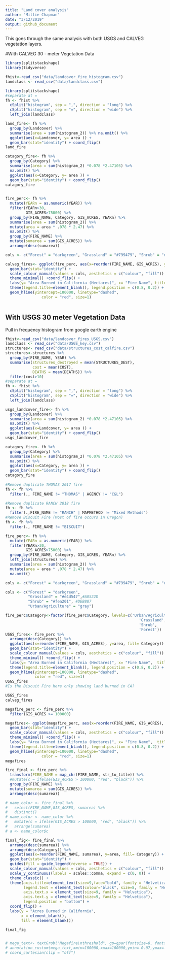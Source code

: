```yaml
---
title: "Land cover analysis"
author: "Millie Chapman"
date: "3/12/2019"
output: github_document
---
```

This goes through the same analysis with both USGS and CALVEG vegetation layers. 

#With CALVEG 30 - meter Vegetation Data

```r
library(splitstackshape)
library(tidyverse)
```

```r
fhist<-read_csv("data/landcover_fire_histogram.csv")
landclass <- read_csv("data/landclass.csv")

```

```r
library(splitstackshape)
#separate at =
fh <- fhist %>%
  cSplit("histogram", sep = ",", direction = "long") %>%
  cSplit("histogram", sep = "=", direction = "wide") %>%
  left_join(landclass) 

land_fire<- fh %>%
  group_by(Landcover) %>%
  summarise(area = sum(histogram_2)) %>% na.omit() %>%
  ggplot(aes(x=Landcover, y= area )) +
  geom_bar(stat="identity") + coord_flip()
land_fire

catagory_fire<- fh %>%
  group_by(Category) %>%
  summarise(area = sum(histogram_2) *0.078 *2.47105) %>%
  na.omit() %>%
  ggplot(aes(x=Category, y= area )) +
  geom_bar(stat="identity") + coord_flip()
catagory_fire
  
```

```r
fire_perc<- fh %>%  
  mutate(YEARn = as.numeric(YEAR)) %>%
  filter(YEARn>30,
         GIS_ACRES>75000) %>%
  group_by(FIRE_NAME, Category, GIS_ACRES, YEARn) %>%
  summarise(area = sum(histogram_2)) %>%
  mutate(area = area * .078 * 2.47) %>%
  na.omit() %>% 
  group_by(FIRE_NAME) %>% 
  mutate(sumarea = sum(GIS_ACRES)) %>% 
  arrange(desc(sumarea))

cols <- c("Forest" = "darkgreen", "Grassland" = "#799479", "Shrub" = "#DBA901", "Urban/Agriculture" = "gray") 

calveg_fires<- ggplot(fire_perc, aes(x=reorder(FIRE_NAME, GIS_ACRES), y=area, fill= Category)) + 
  geom_bar(stat="identity") + 
  scale_colour_manual(values = cols, aesthetics = c("colour", "fill")) +
  theme_minimal() +coord_flip() +
  labs(y= "Area Burned in California (Hectares)", x= "Fire Name", title = "CALVEG 30 meter data") +
  theme(legend.title=element_blank(), legend.position = c(0.8, 0.2)) +
  geom_hline(yintercept=100000, linetype="dashed", 
                color = "red", size=1)



```

## With USGS 30 meter Vegetation Data

Pull in frequency histogram from google earth engine

```r
fhist<-read_csv("data/landcover_fires_USGS.csv")
landclass <- read_csv("data/USGS_key.csv")
structures<- read_csv("data/structures_cost_calfire.csv")
structures<-structures %>%
  group_by(FIRE_NAME, YEAR) %>%
  summarise(structures_destroyed = mean(STRUCTURES_DEST),
            cost = mean(COST),
            DEATHS = mean(DEATHS)) %>%
  filter(cost>10)
#separate at =
fh <- fhist %>%
  cSplit("histogram", sep = ",", direction = "long") %>%
  cSplit("histogram", sep = "=", direction = "wide") %>%
  left_join(landclass) 

usgs_landcover_fire<- fh %>%
  group_by(Landcover) %>%
  summarise(area = sum(histogram_2) *0.078 *2.47105) %>%
  na.omit() %>%
  ggplot(aes(x=Landcover, y= area )) +
  geom_bar(stat="identity") + coord_flip()
usgs_landcover_fire

catagory_fire<- fh %>%
  group_by(Category) %>%
  summarise(area = sum(histogram_2) *0.078 *2.47105) %>%
  na.omit() %>%
  ggplot(aes(x=Category, y= area )) +
  geom_bar(stat="identity") + coord_flip()
catagory_fire
  
#Remove duplicate THOMAS 2017 fire
fh <- fh %>%
  filter(., FIRE_NAME != "THOMAS" | AGENCY != "C&L")

#Remove duplicate RANCH 2018 fire
fh <- fh %>%
  filter(.,FIRE_NAME != "RANCH" | MAPMETHOD != "Mixed Methods")
#Remove Biscuit Fire (Most of fire occurs in Oregon)
fh <- fh %>%
  filter(., FIRE_NAME != "BISCUIT")

fire_perc<- fh %>%  
  mutate(YEARn = as.numeric(YEAR)) %>%
  filter(YEARn>30,
         GIS_ACRES>75000) %>%
  group_by(FIRE_NAME, Category, GIS_ACRES, YEARn) %>%
  left_join(structures) %>%
  summarise(area = sum(histogram_2)) %>%
  mutate(area = area * .078 * 2.47) %>%
  na.omit() 

cols <- c("Forest" = "darkgreen", "Grassland" = "#799479", "Shrub" = "#DBA901", "Urban/Agriculture" = "gray") 

cols <- c("Forest" = "darkgreen", 
          "Grassland" = "#e4d547",#A0522D 
          "Shrub" = "#fea201", #DEB887
          "Urban/Agriculture" = "gray") 

fire_perc$Category<-factor(fire_perc$Category, levels=c('Urban/Agriculture', 
                                                           'Grassland',
                                                           'Shrub',
                                                           'Forest'))
USGS_fires<- fire_perc %>%
  arrange(desc(Category)) %>%
  ggplot(aes(x=reorder(FIRE_NAME, GIS_ACRES), y=area, fill= Category)) + 
  geom_bar(stat="identity") + 
  scale_colour_manual(values = cols, aesthetics = c("colour", "fill")) +
  theme_minimal() +coord_flip() +
  labs(y= "Area Burned in California (Hectares)", x= "Fire Name",  title = "USGS 30 meter vegetation data") +
  theme(legend.title=element_blank(), legend.position = c(0.8, 0.2)) +
  geom_hline(yintercept=100000, linetype="dashed", 
             color = "red", size=1)
USGS_fires
#Is the Biscuit Fire here only showing land burned in CA?

USGS_fires
calveg_fires


```

```r
megafire_perc <- fire_perc %>%
  filter(GIS_ACRES >= 100000)

megafires<- ggplot(megafire_perc, aes(x=reorder(FIRE_NAME, GIS_ACRES), y=area, fill= Category)) + 
  geom_bar(stat="identity") + 
  scale_colour_manual(values = cols, aesthetics = c("colour", "fill")) +
  theme_minimal() +coord_flip() +
  labs(y= "Area Burned in California (Hectares)", x= "Fire Name",  title = "USGS 30 meter vegetation data") +
  theme(legend.title=element_blank(), legend.position = c(0.8, 0.2)) +
  geom_hline(yintercept=100000, linetype="dashed", 
                color = "red", size=1)
megafires
```

```r
fire_final <- fire_perc %>% 
  transform(FIRE_NAME = map_chr(FIRE_NAME, str_to_title)) %>% 
  #mutate(c = ifelse(GIS_ACRES > 100000, "red", "black")) %>% 
  group_by(FIRE_NAME) %>% 
  mutate(sumarea = sum(GIS_ACRES)) %>% 
  arrange(desc(sumarea))

# name_color <- fire_final %>% 
#   select(FIRE_NAME,GIS_ACRES, sumarea) %>% 
#   distinct() 
# name_color <- name_color %>% 
#   mutate(c = ifelse(GIS_ACRES > 100000, "red", "black")) %>% 
#   arrange(sumarea)
# a <- name_color$c

final_fig<- fire_final %>%
  arrange(desc(sumarea)) %>% 
  arrange(desc(Category)) %>%
  ggplot(aes(x=reorder(FIRE_NAME, sumarea), y=area, fill= Category)) + 
  geom_bar(stat="identity") +
  guides(fill = guide_legend(reverse = TRUE)) +
  scale_colour_manual(values = cols, aesthetics = c("colour", "fill")) +
  scale_y_continuous(labels = scales::comma, expand = c(0, 0)) +
  theme_classic() +
  theme(axis.title=element_text(size=9,face="bold", family = "Helvetica"),
        legend.text = element_text(colour="black", size=8, family = "Helvetica"),
        axis.text.x = element_text(size=9, family = "Helvetica"),
        axis.text.y = element_text(size=9, family = "Helvetica"), 
        legend.position = "bottom") +
  coord_flip() +
  labs(y = "Acres Burned in California", 
       x = element_blank(),
       fill = element_blank())

final_fig 


# mega_text<- textGrob("Megafire\nthreshold", gp=gpar(fontsize=8, fontface="bold"))
# annotation_custom(mega_text,xmin=100000,xmax=100000,ymin=-0.07,ymax=-0.07) +
# coord_cartesian(clip = "off")
```

